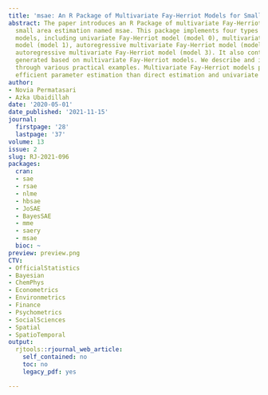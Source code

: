 ```yaml
---
title: 'msae: An R Package of Multivariate Fay-Herriot Models for Small Area Estimation'
abstract: The paper introduces an R Package of multivariate Fay-Herriot models for
  small area estimation named msae. This package implements four types of Fay-Herriot
  models, including univariate Fay-Herriot model (model 0), multivariate Fay-Herriot
  model (model 1), autoregressive multivariate Fay-Herriot model (model 2), and heteroskedastic
  autoregressive multivariate Fay-Herriot model (model 3). It also contains some datasets
  generated based on multivariate Fay-Herriot models. We describe and implement functions
  through various practical examples. Multivariate Fay-Herriot models produce a more
  efficient parameter estimation than direct estimation and univariate model.
author:
- Novia Permatasari
- Azka Ubaidillah
date: '2020-05-01'
date_published: '2021-11-15'
journal:
  firstpage: '28'
  lastpage: '37'
volume: 13
issue: 2
slug: RJ-2021-096
packages:
  cran:
  - sae
  - rsae
  - nlme
  - hbsae
  - JoSAE
  - BayesSAE
  - mme
  - saery
  - msae
  bioc: ~
preview: preview.png
CTV:
- OfficialStatistics
- Bayesian
- ChemPhys
- Econometrics
- Environmetrics
- Finance
- Psychometrics
- SocialSciences
- Spatial
- SpatioTemporal
output:
  rjtools::rjournal_web_article:
    self_contained: no
    toc: no
    legacy_pdf: yes

---
```

